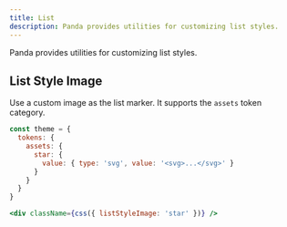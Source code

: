 ```yaml
---
title: List
description: Panda provides utilities for customizing list styles.
---
```


Panda provides utilities for customizing list styles.

## List Style Image

Use a custom image as the list marker. It supports the `assets` token category.

```js filename="panda.config.ts"
const theme = {
  tokens: {
    assets: {
      star: {
        value: { type: 'svg', value: '<svg>...</svg>' }
      }
    }
  }
}
```

```jsx
<div className={css({ listStyleImage: 'star' })} />
```
